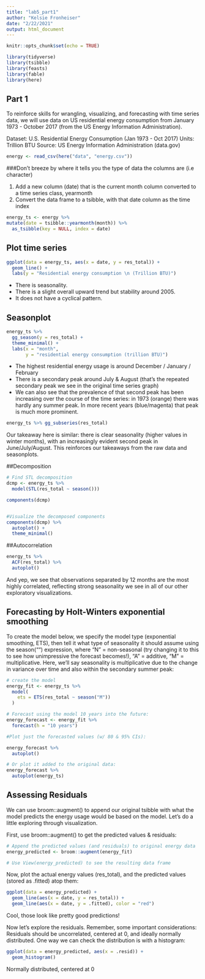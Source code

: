 ```yaml
---
title: "lab5_part1"
author: "Kelsie Fronheiser"
date: "2/22/2021"
output: html_document
---
```


```r
knitr::opts_chunk$set(echo = TRUE)

library(tidyverse)
library(tsibble)
library(feasts)
library(fable)
library(here)
```
## Part 1
To reinforce skills for wrangling, visualizing, and forecasting with time series data, we will use data on US residential energy consumption from January 1973 - October 2017 (from the US Energy Information Administration).

Dataset: U.S. Residential Energy Consumption (Jan 1973 - Oct 2017)
Units: Trillion BTU
Source: US Energy Information Administration (data.gov)
```r
energy <- read_csv(here("data", "energy.csv"))
```

###Don't breeze by where it tells you the type of data the columns are (i.e character)

1. Add a new column (date) that is the current month column converted to a time series class, yearmonth
2. Convert the data frame to a tsibble, with that date column as the time index
```r
energy_ts <- energy %>% 
mutate(date = tsibble::yearmonth(month)) %>% 
  as_tsibble(key = NULL, index = date)

```
## Plot time series
```r
ggplot(data = energy_ts, aes(x = date, y = res_total)) +
  geom_line() +
  labs(y = "Residential energy consumption \n (Trillion BTU)")
```

- There is seasonality.
- There is a slight overall upward trend but stability around 2005.
- It does not have a cyclical pattern. 

## Seasonplot
```r
energy_ts %>% 
  gg_season(y = res_total) +
  theme_minimal() +
  labs(x = "month",
       y = "residential energy consumption (trillion BTU)")
```

- The highest residential energy usage is around December / January / February
- There is a secondary peak around July & August (that’s the repeated secondary peak we see in the original time series graph)
- We can also see that the prevalence of that second peak has been increasing over the course of the time series: in 1973 (orange) there was hardly any summer peak. In more recent years (blue/magenta) that peak is much more prominent.

```r
energy_ts %>% gg_subseries(res_total)
```

Our takeaway here is similar: there is clear seasonality (higher values in winter months), with an increasingly evident second peak in June/July/August. This reinforces our takeaways from the raw data and seasonplots.


##Decomposition
```r
# Find STL decomposition
dcmp <- energy_ts %>% 
  model(STL(res_total ~ season()))

components(dcmp)


#Visualize the decomposed components
components(dcmp) %>%
  autoplot() +
  theme_minimal()
```


##Autocorrelation

```r
energy_ts %>% 
  ACF(res_total) %>% 
  autoplot()
```

And yep, we see that observations separated by 12 months are the most highly correlated, reflecting strong seasonality we see in all of our other exploratory visualizations.

## Forecasting by Holt-Winters exponential smoothing

To create the model below, we specify the model type (exponential smoothing, ETS), then tell it what type of seasonality it should assume using the season("") expression, where “N” = non-seasonal (try changing it to this to see how unimpressive the forecast becomes!), “A” = additive, “M” = multiplicative. Here, we’ll say seasonality is multiplicative due to the change in variance over time and also within the secondary summer peak:
```r
# create the model
energy_fit <- energy_ts %>% 
  model(
    ets = ETS(res_total ~ season("M"))
  )

# Forecast using the model 10 years into the future:
energy_forecast <- energy_fit %>% 
  forecast(h = "10 years")

#Plot just the forecasted values (w/ 80 & 95% CIs):

energy_forecast %>% 
  autoplot()


```

```r
# Or plot it added to the original data:
energy_forecast %>% 
  autoplot(energy_ts)
```

## Assessing Residuals
We can use broom::augment() to append our original tsibble with what the model predicts the energy usage would be based on the model. Let’s do a little exploring through visualization.

First, use broom::augment() to get the predicted values & residuals:
```r
# Append the predicted values (and residuals) to original energy data
energy_predicted <- broom::augment(energy_fit)

# Use View(energy_predicted) to see the resulting data frame
```
Now, plot the actual energy values (res_total), and the predicted values (stored as .fitted) atop them:
```r
ggplot(data = energy_predicted) +
  geom_line(aes(x = date, y = res_total)) +
  geom_line(aes(x = date, y = .fitted), color = "red")
```

Cool, those look like pretty good predictions!

Now let’s explore the residuals. Remember, some important considerations: Residuals should be uncorrelated, centered at 0, and ideally normally distributed. One way we can check the distribution is with a histogram:
```r
ggplot(data = energy_predicted, aes(x = .resid)) +
  geom_histogram()

```

Normally distributed, centered at 0
